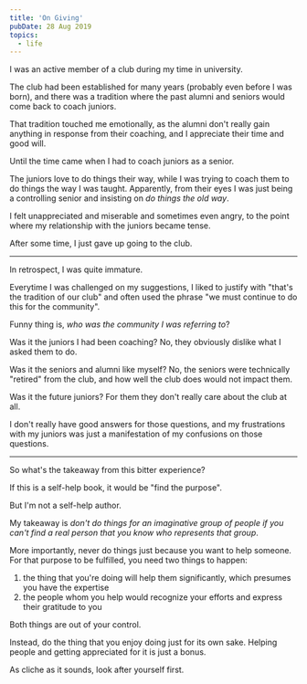 ```yaml
---
title: 'On Giving'
pubDate: 28 Aug 2019
topics:
  - life
---
```


I was an active member of a club during my time in university.

The club had been established for many years (probably even before I was born), and there was a tradition where the past alumni and seniors would come back to coach juniors.

That tradition touched me emotionally, as the alumni don't really gain anything in response from their coaching, and I appreciate their time and good will.

Until the time came when I had to coach juniors as a senior.

The juniors love to do things their way, while I was trying to coach them to do things the way I was taught. Apparently, from their eyes I was just being a controlling senior and insisting on _do things the old way_.

I felt unappreciated and miserable and sometimes even angry, to the point where my relationship with the juniors became tense.

After some time, I just gave up going to the club.

---

In retrospect, I was quite immature.

Everytime I was challenged on my suggestions, I liked to justify with "that's the tradition of our club" and often used the phrase "we must continue to do this for the community".

Funny thing is, _who was the community I was referring to_?

Was it the juniors I had been coaching? No, they obviously dislike what I asked them to do.

Was it the seniors and alumni like myself? No, the seniors were technically "retired" from the club, and how well the club does would not impact them.

Was it the future juniors? For them they don't really care about the club at all.

I don't really have good answers for those questions, and my frustrations with my juniors was just a manifestation of my confusions on those questions.

---

So what's the takeaway from this bitter experience?

If this is a self-help book, it would be "find the purpose".

But I'm not a self-help author.

My takeaway is _don't do things for an imaginative group of people if you can't find a real person that you know who represents that group_.

More importantly, never do things just because you want to help someone. For that purpose to be fulfilled, you need two things to happen:

1. the thing that you're doing will help them significantly, which presumes you have the expertise
1. the people whom you help would recognize your efforts and express their gratitude to you

Both things are out of your control.

Instead, do the thing that you enjoy doing just for its own sake. Helping people and getting appreciated for it is just a bonus.

As cliche as it sounds, look after yourself first.
